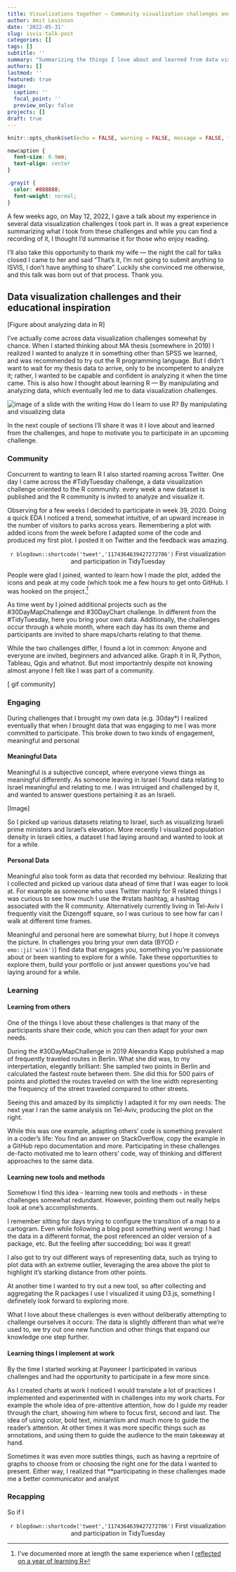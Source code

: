 ```yaml
---
title: Visualizations together — Community visualization challenges and their educational inspiration (Talk summary)
author: Amit Levinson
date: '2022-05-31'
slug: isvis-talk-post
categories: []
tags: []
subtitle: ''
summary: "Summarizing the things I love about and learned from data visualization challenges as part of a talk I gave at the Israeli visualization conference, 2022"
authors: []
lastmod: ''
featured: true
image:
  caption: ''
  focal_point: ''
  preview_only: false
projects: []
draft: true
---
```


```r
knitr::opts_chunk$set(echo = FALSE, warning = FALSE, message = FALSE, fig.align = 'center')
```

```css
newcaption {
  font-size: 0.9em;
  text-align: center
}

.grayit {
  color: #888888;
  font-weight: normal;
}
```

A few weeks ago, on May 12, 2022, I gave a talk about my experience in several data visualization challenges I took part in. It was a great experience summarizing what I took from these challenges and while you can find a recording of it, I thought I'd summarise it for those who enjoy reading.

I'll also take this opportunity to thank my wife — the night the call for talks closed I came to her and said "That's it, I'm not going to submit anything to ISVIS, I don't have anything to share". Luckily she convinced me otherwise, and this talk was born out of that process. Thank you.

## Data visualization challenges and their educational inspiration


[Figure about analyzing data in R]

I've actually come across data visualization challenges somewhat by chance. When I started thinking about MA thesis (somewhere in 2019) I realized I wanted to analyze it in something other than SPSS we learned, and was recommended to try out the R programming language. But I didn't want to wait for my thesis data to arrive, only to be incompetent to analyze it; rather, I wanted to be capable and confident in analyzing it when the time came. This is also how I thought about learning R — By manipulating and analyzing data, which eventually led me to data visualization challenges.

<img src="Slide4.png" alt="image of a slide with the writing How do I learn to use R? By manipulating and visualizing data"/>

In the next couple of sections I'll share it was it I love about and learned from the challenges, and hope to motivate you to participate in an upcoming challenge.

### Community

Concurrent to wanting to learn R I also started roaming across Twitter. One day I came across the #TidyTuesday challenge, a data visualization challenge oriented to the R community. every week a new dataset is published and the R community is invited to analyze and visualize it. 

Observing for a few weeks I decided to participate in week 39, 2020. Doing a quick EDA I noticed a trend, somewhat intuitive, of an upward increase in the number of visitors to parks across years. Remembering a plot with added icons from the week before I adapted some of the code and produced my first plot. I posted it on Twitter and the feedback was amazing.

<center>
`r blogdown::shortcode('tweet','1174364639427272706')` 
<newcaption>First visualization and participation in TidyTuesday</newcaption>
</center>  


People were glad I joined, wanted to learn how I made the plot, added the icons and peak at my code (which took me a few hours to get onto GitHub. I was hooked on the project.[^1]

[^1]: I've documented more at length the same experience when I [reflected on a year of learning R](https://amitlevinson.com/blog/my-year-in-r/)

As time went by I joined additional projects such as the #30DayMapChallenge and #30DayChart challenge. In different from the #TidyTuesday, here you bring your own data. Additionally, the challenges occur through a whole month, where each day has its own theme and participants are invited to share maps/charts relating to that theme.

While the two challenges differ, I found a lot in common: Anyone and everyone are invited, beginners and advanced alike. Graph it in R, Python, Tableau, Qgis and whatnot. But most importantnly despite not knowing almost anyone I felt like I was part of a community.

[ gif community]


### Engaging

During challenges that I brought my own data (e.g. 30day*) I realized eventually that when I brought data that was engaging to me I was more committed to participate. This broke down to two kinds of engagement, meaningful and personal

#### Meaningful <span class='grayit'>Data</span>

Meaningful is a subjective concept, where everyone views things as meaningful differently. As someone leaving in Israel I found data relating to Israel meaningful and relating to me. I was intruiged and challenged by it, and wanted to answer questions pertaining it as an Israeli.

[Image]

So I picked up various datasets relating to Israel, such as visualizing Israeli prime ministers and Israel's elevation. More recently I visualized population density in Israeli cities, a dataset I had laying around and wanted to look at for a while.

#### Personal <span class='grayit'>Data</span>

Meaningful also took form as data that recorded my behviour. Realizing that I collected and picked up various data ahead of time that I was eager to look at. For example as someone who uses Twitter mainly for R related things I was curious to see how much I use the #rstats hashtag, a hashtag associated with the R community. Alternatively currently living in Tel-Aviv I frequently visit the Dizengoff square, so I was curious to see how far can I walk at different time frames.

Meaningful and personal here are somewhat blurry, but I hope it conveys the picture. In challenges you bring your own data (BYOD `r emo::ji('wink')`) find data that engages you, something you're passionate about or been wanting to explore for a while. Take these opportunities to explore them, build your portfolio or just answer questions you've had laying around for a while.

### Learning

#### <span class='grayit'>Learning</span> from others

One of the things I love about these challenges is that many of the participants share their code, which you can then adapt for your own needs. 

During the #30DayMapChallenge in 2019 Alexandra Kapp published a map of frequently traveled routes in Berlin. What she did was, to my interpertation, elegantly brilliant: She sampled two points in Berlin and calculated the fastest route between them. She did this for 500 pairs of points and plotted the routes traveled on with the line width representing the frequency of the street traveled compared to other streets.

Seeing this and amazed by its simplictiy I adapted it for my own needs: The next year I ran the same analysis on Tel-Aviv, producing the plot on the right.

While this was one example, adapting others' code is something prevalent in a coder's life: You find an answer on StackOverflow, copy the example in a GitHub repo documentation and more. Participating in these challenges de-facto motivated me to learn others' code, way of thinking and different approaches to the same data.


#### <span class='grayit'>Learning</span> new tools and methods

Somehow I find this idea - learning new tools and methods - in these challenges somewhat redundant. However, pointing them out really helps look at one's accomplishments.

I remember sitting for days trying to configure the transition of a map to a cartogram. Even while following a blog post something went wrong: I had the data in a different format, the post referenced an older version of a package, etc. But the feeling after succedding; boi was it great!

I also got to try out different ways of representing data, such as trying to plot data with an extreme outlier, leveraging the area above the plot to highlight it's starking distance from other points.

At another time I wanted to try out a new tool, so after collecting and aggregating the R packages I use I visualized it using D3.js, something I definetely look forward to exploring more.

What I love about these challenges is even without deliberatly attempting to challenge ourselves it occurs: The data is slightly different than what we're used to, we try out one new function and other things that expand our knowledge one step further.


#### <span class='grayit'>Learning</span> things I implement at work

By the time I started working at Payoneer I participated in various challenges and had the opportunity to participate in a few more since. 

As I created charts at work I noticed I would translate a lot of practices I implemented and experimented with in challenges into my work charts. For example the whole idea of pre-attentive attention, how do I guide my reader through the chart, showing him where to focus first, second and last. The idea of using color, bold text, miniamlism and much more to guide the reader's attention. At other times it was more specific things such as annotations, and using them to guide the audience to the main takeaway at hand.

Sometimes it was even more subtles things, such as having a reprtoire of graphs to choose from or choosing the right one for the data I wanted to present. Either way, I realized that **participating in these challenges made me a better communicator and analyst 

### Recapping

So if I


<center>
`r blogdown::shortcode('tweet','1174364639427272706')` 
<newcaption>First visualization and participation in TidyTuesday</newcaption>
</center>  
